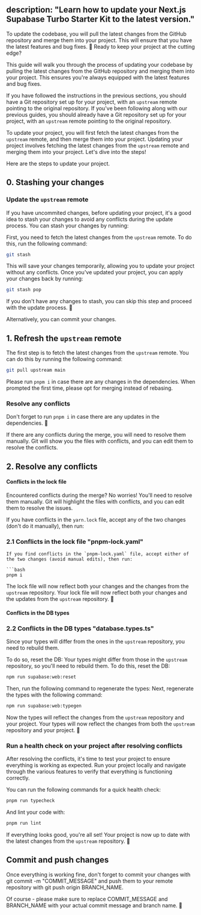 description: "Learn how to update your Next.js Supabase Turbo Starter Kit to the latest version."
---

To update the codebase, you will pull the latest changes from the GitHub repository and merge them into your project. This will ensure that you have the latest features and bug fixes.
🚀 Ready to keep your project at the cutting edge?

This guide will walk you through the process of updating your codebase by pulling the latest changes from the GitHub repository and merging them into your project. This ensures you're always equipped with the latest features and bug fixes.

If you have followed the instructions in the previous sections, you should have a Git repository set up for your project, with an `upstream` remote pointing to the original repository.
If you've been following along with our previous guides, you should already have a Git repository set up for your project, with an `upstream` remote pointing to the original repository.

To update your project, you will first fetch the latest changes from the `upstream` remote, and then merge them into your project.
Updating your project involves fetching the latest changes from the `upstream` remote and merging them into your project. Let's dive into the steps!

Here are the steps to update your project.
## 0. Stashing your changes

### Update the `upstream` remote
If you have uncommited changes, before updating your project, it's a good idea to stash your changes to avoid any conflicts during the update process. You can stash your changes by running:

First, you need to fetch the latest changes from the `upstream` remote. To do this, run the following command:
```bash
git stash
```

This will save your changes temporarily, allowing you to update your project without any conflicts. Once you've updated your project, you can apply your changes back by running:

```bash
git stash pop
```

If you don't have any changes to stash, you can skip this step and proceed with the update process. 🛅

Alternatively, you can commit your changes.

## 1. Refresh the `upstream` remote

The first step is to fetch the latest changes from the `upstream` remote. You can do this by running the following command:

```bash
git pull upstream main
```

Please run `pnpm i` in case there are any changes in the dependencies.
When prompted the first time, please opt for merging instead of rebasing.

### Resolve any conflicts
Don't forget to run `pnpm i` in case there are any updates in the dependencies. 🔄

If there are any conflicts during the merge, you will need to resolve them manually. Git will show you the files with conflicts, and you can edit them to resolve the conflicts.
## 2. Resolve any conflicts

#### Conflicts in the lock file
Encountered conflicts during the merge? No worries! You'll need to resolve them manually. Git will highlight the files with conflicts, and you can edit them to resolve the issues.

If you have conflicts in the `yarn.lock` file, accept any of the two changes (don't do it manually), then run:
### 2.1 Conflicts in the lock file "pnpm-lock.yaml"

```
If you find conflicts in the `pnpm-lock.yaml` file, accept either of the two changes (avoid manual edits), then run:

```bash
pnpm i
```

The lock file will now reflect both your changes and the changes from the `upstream` repository.
Your lock file will now reflect both your changes and the updates from the `upstream` repository. 🎉

#### Conflicts in the DB types
### 2.2 Conflicts in the DB types "database.types.ts"

Since your types will differ from the ones in the `upstream` repository, you need to rebuild them.

To do so, reset the DB:
Your types might differ from those in the `upstream` repository, so you'll need to rebuild them. To do this, reset the DB:

```bash
npm run supabase:web:reset
```

Then, run the following command to regenerate the types:
Next, regenerate the types with the following command:

```bash
npm run supabase:web:typegen
```

Now the types will reflect the changes from the `upstream` repository and your project.
Your types will now reflect the changes from both the `upstream` repository and your project. 🚀

### Run a health check on your project after resolving conflicts

After resolving the conflicts, it's time to test your project to ensure everything is working as expected. Run your project locally and navigate through the various features to verify that everything is functioning correctly.

You can run the following commands for a quick health check:

```bash
pnpm run typecheck
```

And lint your code with:

```bash
pnpm run lint
```

If everything looks good, you're all set! Your project is now up to date with the latest changes from the `upstream` repository. 🎉

## Commit and push changes

Once everything is working fine, don't forget to commit your changes with git commit -m "COMMIT_MESSAGE" and push them to your remote repository with git push origin BRANCH_NAME.

Of course - please make sure to replace COMMIT_MESSAGE and BRANCH_NAME with your actual commit message and branch name. 🚀
